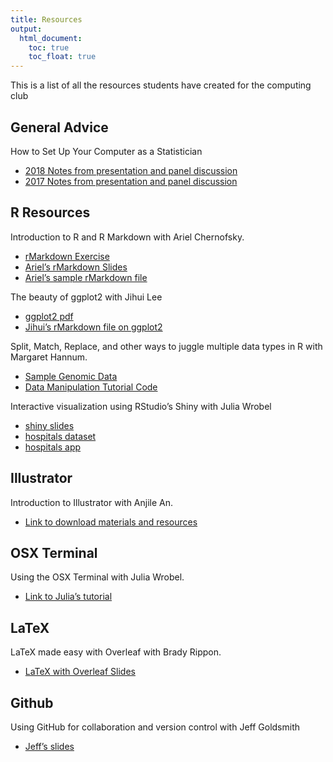 ```yaml
---
title: Resources
output:
  html_document:
    toc: true
    toc_float: true
---
```


This is a list of all the resources students have created for the computing club

## General Advice

How to Set Up Your Computer as a Statistician

* [2018 Notes from presentation and panel discussion](resources_files/Computing_Club Minutes_September_2018.pdf)
* [2017 Notes from presentation and panel discussion](resources_files/computer_091117.pdf)

## R Resources

Introduction to R and R Markdown with Ariel Chernofsky.

* [rMarkdown Exercise](resources_files/RMD_Exercise.pdf)
* [Ariel's rMarkdown Slides](resources_files/RMD_slides.pdf)
* [Ariel's sample rMarkdown file](resources_files/SampleRMD.rmd)

The beauty of ggplot2 with Jihui Lee

* [ggplot2 pdf](resources_files/ggplot2.pdf)
* [Jihui's rMarkdown file on ggplot2](resources_files/ggplot2.rmd)

Split, Match, Replace, and other ways to juggle multiple data types in R with Margaret Hannum.

* [Sample Genomic Data](resources_files/Manipulation_Data.zip)
* [Data Manipulation Tutorial Code](resources_files/cbcc_100917.R)

Interactive visualization using RStudio's Shiny with Julia Wrobel

* [shiny slides](resources_files/shinySlides.html)
* [hospitals dataset](resources_files/Hospital.csv)
* [hospitals app](resources_files/hospitalApp.zip)


## Illustrator

Introduction to Illustrator with Anjile An. 

* [Link to download materials and resources](http://tinyurl.com/k8ya4gk)

## OSX Terminal

Using the OSX Terminal with Julia Wrobel. 

* [Link to Julia's tutorial](http://juliawrobel.com/tutorials/osx_terminal.html)

## LaTeX

LaTeX made easy with Overleaf with Brady Rippon.

* [LaTeX with Overleaf Slides](resources_files/latex_101617.pdf)

## Github

Using GitHub for collaboration and version control with Jeff Goldsmith

* [Jeff's slides](http://p8105.com/git.html)



<p>&nbsp;</p>